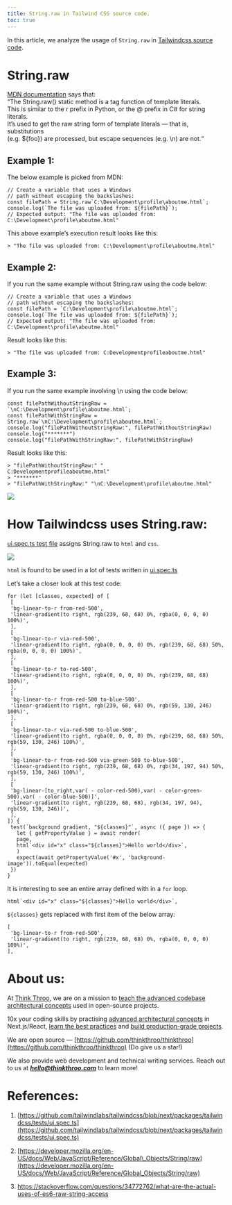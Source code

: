 ```yaml
---
title: String.raw in Tailwind CSS source code.
toc: true
---
```


In this article, we analyze the usage of `String.raw` in [Tailwindcss source code](https://github.com/tailwindlabs/tailwindcss/blob/next/packages/tailwindcss/tests/ui.spec.ts).

# **String.raw**

[MDN documentation](https://developer.mozilla.org/en-US/docs/Web/JavaScript/Reference/Global_Objects/String/raw) says that:  
“The String.raw() static method is a tag function of template literals.  
This is similar to the r prefix in Python, or the @ prefix in C# for string literals.  
It’s used to get the raw string form of template literals — that is, substitutions  
(e.g. $\{foo\}) are processed, but escape sequences (e.g. \\n) are not.“

## **Example 1:**

The below example is picked from MDN:

```plaintext
// Create a variable that uses a Windows
// path without escaping the backslashes:
const filePath = String.raw`C:\Development\profile\aboutme.html`;
console.log(`The file was uploaded from: ${filePath}`);
// Expected output: "The file was uploaded from: C:\Development\profile\aboutme.html"
```

This above example’s execution result looks like this:

```plaintext
> "The file was uploaded from: C:\Development\profile\aboutme.html"
```

## **Example 2:**

If you run the same example without String.raw using the code below:

```plaintext
// Create a variable that uses a Windows
// path without escaping the backslashes:
const filePath = `C:\Development\profile\aboutme.html`;
console.log(`The file was uploaded from: ${filePath}`);
// Expected output: "The file was uploaded from: C:\Development\profile\aboutme.html"
```

Result looks like this:

```plaintext
> "The file was uploaded from: C:Developmentprofileaboutme.html"
```

## **Example 3:**

If you run the same example involving \\n using the code below:

```plaintext
const filePathWithoutStringRaw = `\nC:\Development\profile\aboutme.html`;
const filePathWithStringRaw = String.raw`\nC:\Development\profile\aboutme.html`;
console.log("filePathWithoutStringRaw:", filePathWithoutStringRaw)
console.log("*******")
console.log("filePathWithStringRaw:", filePathWithStringRaw)
```

Result looks like this:

```plaintext
> "filePathWithoutStringRaw:" "
C:Developmentprofileaboutme.html"
> "*******"
> "filePathWithStringRaw:" "\nC:\Development\profile\aboutme.html"
```

![](https://miro.medium.com/v2/resize:fit:660/1*q2X-1hKCp-8HUsoMGF3X-g.png)

# **How Tailwindcss uses String.raw:**

[ui.spec.ts test file](https://github.com/tailwindlabs/tailwindcss/blob/next/packages/tailwindcss/tests/ui.spec.ts) assigns String.raw to `html` and `css`.

![](https://miro.medium.com/v2/resize:fit:875/1*jAiDhMrci3wBzrM73A0Ojg.png)

`html` is found to be used in a lot of tests written in [ui.spec.ts](https://github.com/tailwindlabs/tailwindcss/blob/next/packages/tailwindcss/tests/ui.spec.ts)  
  
Let’s take a closer look at this test code:

```plaintext
for (let [classes, expected] of [
 [
 'bg-linear-to-r from-red-500',
 'linear-gradient(to right, rgb(239, 68, 68) 0%, rgba(0, 0, 0, 0) 100%)',
 ],
 [
 'bg-linear-to-r via-red-500',
 'linear-gradient(to right, rgba(0, 0, 0, 0) 0%, rgb(239, 68, 68) 50%, rgba(0, 0, 0, 0) 100%)',
 ],
 [
 'bg-linear-to-r to-red-500',
 'linear-gradient(to right, rgba(0, 0, 0, 0) 0%, rgb(239, 68, 68) 100%)',
 ],
 [
 'bg-linear-to-r from-red-500 to-blue-500',
 'linear-gradient(to right, rgb(239, 68, 68) 0%, rgb(59, 130, 246) 100%)',
 ],
 [
 'bg-linear-to-r via-red-500 to-blue-500',
 'linear-gradient(to right, rgba(0, 0, 0, 0) 0%, rgb(239, 68, 68) 50%, rgb(59, 130, 246) 100%)',
 ],
 [
 'bg-linear-to-r from-red-500 via-green-500 to-blue-500',
 'linear-gradient(to right, rgb(239, 68, 68) 0%, rgb(34, 197, 94) 50%, rgb(59, 130, 246) 100%)',
 ],
 [
 'bg-linear-[to_right,var( - color-red-500),var( - color-green-500),var( - color-blue-500)]',
 'linear-gradient(to right, rgb(239, 68, 68), rgb(34, 197, 94), rgb(59, 130, 246))',
 ],
]) {
 test(`background gradient, "${classes}"`, async ({ page }) => {
   let { getPropertyValue } = await render(
   page,
   html`<div id="x" class="${classes}">Hello world</div>`,
   )
   expect(await getPropertyValue('#x', 'background-image')).toEqual(expected)
 })
}
```

It is interesting to see an entire array defined with in a `for` loop.

```plaintext
html`<div id="x" class="${classes}">Hello world</div>`,
```

`${classes}` gets replaced with first item of the below array:

```plaintext
[
 'bg-linear-to-r from-red-500',
 'linear-gradient(to right, rgb(239, 68, 68) 0%, rgba(0, 0, 0, 0) 100%)',
],
```

# **About us:**

At [Think Throo](https://thinkthroo.com/), we are on a mission to [teach the advanced codebase architectural concepts](https://app.thinkthroo.com/architecture) used in open-source projects.

10x your coding skills by practising [advanced architectural concepts](https://app.thinkthroo.com/architecture) in Next.js/React, [learn the best practices](https://app.thinkthroo.com/best-practices) and [build production-grade projects](https://app.thinkthroo.com/production-grade-projects).

We are open source — [https://github.com/thinkthroo/thinkthroo](https://github.com/thinkthroo/thinkthroo) (Do give us a star!)

We also provide web development and technical writing services. Reach out to us at ***hello@thinkthroo.com*** to learn more!

# **References:**

1. [https://github.com/tailwindlabs/tailwindcss/blob/next/packages/tailwindcss/tests/ui.spec.ts](https://github.com/tailwindlabs/tailwindcss/blob/next/packages/tailwindcss/tests/ui.spec.ts)
    
2. [https://developer.mozilla.org/en-US/docs/Web/JavaScript/Reference/Global\_Objects/String/raw](https://developer.mozilla.org/en-US/docs/Web/JavaScript/Reference/Global_Objects/String/raw)
    
3. https://stackoverflow.com/questions/34772762/what-are-the-actual-uses-of-es6-raw-string-access
